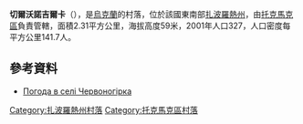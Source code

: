 {{coord|47|19|21|N|35|44|30|E|scale:100000|display=title}}

'''切爾沃諾吉爾卡'''（{{lang-uk|Червоногірка}}），是[[烏克蘭|烏克蘭]]的村落，位於該國東南部[[扎波羅熱州|扎波羅熱州]]，由[[托克馬克區|托克馬克區]]負責管轄，面積2.31平方公里，海拔高度59米，2001年人口327，人口密度每平方公里141.7人。

==參考資料==
* [http://weather.in.ua/ua/zaporozhskaja/28175 Погода в селі Червоногірка] {{Wayback|url=http://weather.in.ua/ua/zaporozhskaja/28175 |date=20200918063739 }}

[[Category:扎波羅熱州村落|Category:扎波羅熱州村落]]
[[Category:托克馬克區村落|Category:托克馬克區村落]]


{{Zaporizhia-geo-stub}}